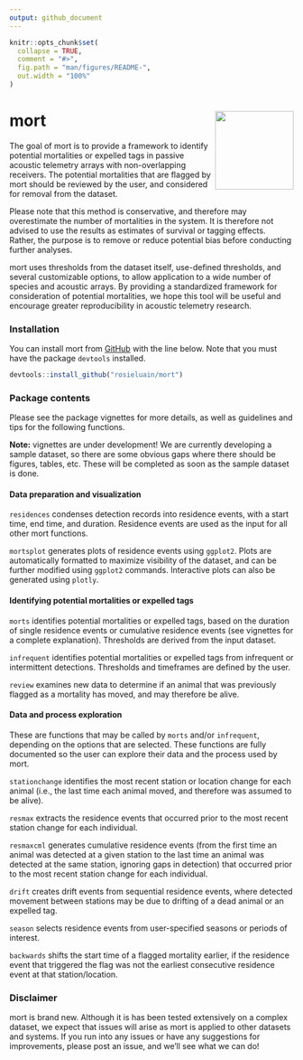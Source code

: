 ```yaml
---
output: github_document
---
```


<!-- README.md is generated from README.Rmd. Please edit the .Rmd file -->

```r
knitr::opts_chunk$set(
  collapse = TRUE,
  comment = "#>",
  fig.path = "man/figures/README-",
  out.width = "100%"
)
```

# mort <img src="man/figures/logo.png" align="right" height="139" />

<!-- badges: start -->
<!-- badges: end -->

The goal of mort is to provide a framework to identify potential mortalities or expelled tags in passive acoustic telemetry arrays with non-overlapping receivers. The potential mortalities that are flagged by mort should be reviewed by the user, and considered for removal from the dataset. 

Please note that this method is conservative, and therefore may overestimate the number of mortalities in the system. It is therefore not advised to use the results as estimates of survival or tagging effects. Rather, the purpose is to remove or reduce potential bias before conducting further analyses. 

mort uses thresholds from the dataset itself, use-defined thresholds, and several customizable options, to allow application to a wide number of species and acoustic arrays. By providing a standardized framework for consideration of potential mortalities, we hope this tool will be useful and encourage greater reproducibility in acoustic telemetry research. 

### Installation

You can install mort from [GitHub](https://github.com/) with the line below. Note that you must have the package `devtools` installed.

``` r
devtools::install_github("rosieluain/mort")
```

### Package contents
Please see the package vignettes for more details, as well as guidelines and tips for the following functions.

**Note:** vignettes are under development! We are currently developing a sample dataset, so there are some obvious gaps where there should be figures, tables, etc. These will be completed as soon as the sample dataset is done. 

#### Data preparation and visualization

`residences` condenses detection records into residence events, with a start time, end time, and duration. Residence events are used as the input for all other mort functions. 

`mortsplot` generates plots of residence events using `ggplot2`. Plots are automatically formatted to maximize visibility of the dataset, and can be further modified using `ggplot2` commands. Interactive plots can also be generated using `plotly`. 

<!-- ### Should make an example plot from example dataset when ready -->

#### Identifying potential mortalities or expelled tags

`morts` identifies potential mortalities or expelled tags, based on the duration of single residence events or cumulative residence events (see vignettes for a complete explanation). Thresholds are derived from the input dataset. 

`infrequent` identifies potential mortalities or expelled tags from infrequent or intermittent detections. Thresholds and timeframes are defined by the user. 

`review` examines new data to determine if an animal that was previously flagged as a mortality has moved, and may therefore be alive. 

#### Data and process exploration
These are functions that may be called by `morts` and/or `infrequent`, depending on the options that are selected. These functions are fully documented so the user can explore their data and the process used by mort. 

`stationchange` identifies the most recent station or location change for each animal (i.e., the last time each animal moved, and therefore was assumed to be alive).

`resmax` extracts the residence events that occurred prior to the most recent station change for each individual. 

`resmaxcml` generates cumulative residence events (from the first time an animal was detected at a given station to the last time an animal was detected at the same station, ignoring gaps in detection) that occurred prior to the most recent station change for each individual. 

`drift` creates drift events from sequential residence events, where detected movement between stations may be due to drifting of a dead animal or an expelled tag. 

`season` selects residence events from user-specified seasons or periods of interest. 

`backwards` shifts the start time of a flagged mortality earlier, if the residence event that triggered the flag was not the earliest consecutive residence event at that station/location. 

### Disclaimer
mort is brand new. Although it is has been tested extensively on a complex dataset, we expect that issues will arise as mort is applied to other datasets and systems. If you run into any issues or have any suggestions for improvements, please post an issue, and we'll see what we can do!  

<!-- ## Example -->

<!-- This is a basic example which shows you how to solve a common problem: -->

<!-- ```{r example} -->
<!-- library(mort) -->
<!-- ## basic example code -->
<!-- ``` -->

<!-- What is special about using `README.Rmd` instead of just `README.md`? You can include R chunks like so: -->

<!-- ```{r cars} -->
<!-- summary(cars) -->
<!-- ``` -->

<!-- You'll still need to render `README.Rmd` regularly, to keep `README.md` up-to-date. `devtools::build_readme()` is handy for this. You could also use GitHub Actions to re-render `README.Rmd` every time you push. An example workflow can be found here: <https://github.com/r-lib/actions/tree/v1/examples>. -->

<!-- You can also embed plots, for example: -->

<!-- ```{r pressure, echo = FALSE} -->
<!-- plot(pressure) -->
<!-- ``` -->

<!-- In that case, don't forget to commit and push the resulting figure files, so they display on GitHub and CRAN. -->
